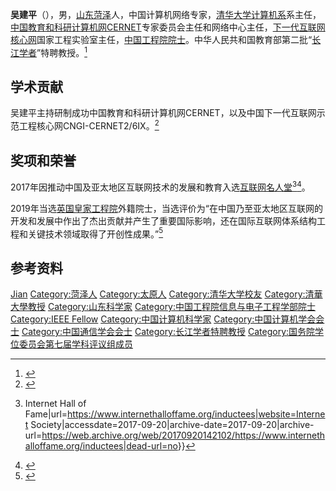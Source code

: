 {{Otheruses|other=名为吴建平的其他人物|吴建平}}

'''吴建平'''（{{bd|1953年|10月4日}}），男，[[山东|山东]][[菏泽|菏泽]]人，中国计算机网络专家，[[清华大学计算机系|清华大学计算机系]]系主任，[[中国教育和科研计算机网|中国教育和科研计算机网]]CERNET专家委员会主任和网络中心主任，[[下一代互联网核心网|下一代互联网核心网]]国家工程实验室主任，[[中国工程院院士|中国工程院院士]]。中华人民共和国教育部第二批“[[长江学者|长江学者]]”特聘教授。<ref>{{Cite web|url=http://www.cae.cn/cae/jsp/jump.jsp?oid=20160108142800195341770|title=吴建平|accessdate=2017-02-19|author=|date=|publisher=中国工程院|archive-date=2017-02-19|archive-url=https://web.archive.org/web/20170219171443/http://www.cae.cn/cae/jsp/jump.jsp?oid=20160108142800195341770|dead-url=no}}</ref>

== 学术贡献 ==
吴建平主持研制成功中国教育和科研计算机网CERNET，以及中国下一代互联网示范工程核心网CNGI-CERNET2/6IX。<ref>{{cite web|url=http://www.edu.cn/jian_jie_5681/20070411/t20070411_227621.shtml|title=吴建平|publisher=中国教育和科研计算机网|access-date=2017-03-24|archive-url=https://web.archive.org/web/20170224132421/http://www.edu.cn/jian_jie_5681/20070411/t20070411_227621.shtml|archive-date=2017-02-24|dead-url=yes}}</ref>

== 奖项和荣誉 ==
2017年因推动中国及亚太地区互联网技术的发展和教育入选[[互联网名人堂|互联网名人堂]]<ref>{{cite web|title=2017 INTERNET HALL of FAME INDUCTEES {{!}} Internet Hall of Fame|url=https://www.internethalloffame.org/inductees|website=Internet Society|accessdate=2017-09-20|archive-date=2017-09-20|archive-url=https://web.archive.org/web/20170920142102/https://www.internethalloffame.org/inductees|dead-url=no}}</ref><ref>{{cite web|title=Jianping Wu|url=https://www.internethalloffame.org/inductees/jianping-wu|website=Internet Society|accessdate=2017-09-20|archive-date=2017-09-19|archive-url=https://web.archive.org/web/20170919233513/http://internethalloffame.org/inductees/jianping-wu|dead-url=no}}</ref>。

2019年当选[[英国皇家工程院|英国皇家工程院]]外籍院士，当选评价为“在中国乃至亚太地区互联网的开发和发展中作出了杰出贡献并产生了重要国际影响，还在国际互联网体系结构工程和关键技术领域取得了开创性成果。”<ref>{{Cite web |url=https://www.tsinghua.edu.cn/publish/thunews/10303/2019/20191008085808464149521/20191008085808464149521_.html |title=吴建平当选英国皇家工程院外籍院士 |access-date=2019-11-06 |archive-url=https://web.archive.org/web/20191106074310/https://www.tsinghua.edu.cn/publish/thunews/10303/2019/20191008085808464149521/20191008085808464149521_.html |archive-date=2019-11-06 |dead-url=yes }}</ref>

== 参考资料 ==
{{reflist}}{{中国通信学会会士}}
{{中国计算机学会会士}}
{{中国工程院信息与电子工程学部院士}}
{{国务院学位委员会第七届学科评议组/计算机科学与技术}}
{{第二批“长江学者奖励计划”特聘教授}}

{{normdaten}}
{{DEFAULTSORT:Wu jianping}}
[[Category:吴姓|Jian]]
[[Category:菏泽人|Category:菏泽人]]
[[Category:太原人|Category:太原人]]
[[Category:清华大学校友|Category:清华大学校友]]
[[Category:清華大學教授|Category:清華大學教授]]
[[Category:山东科学家|Category:山东科学家]]
[[Category:中国工程院信息与电子工程学部院士|Category:中国工程院信息与电子工程学部院士]]
[[Category:IEEE_Fellow|Category:IEEE Fellow]]
[[Category:中国计算机科学家|Category:中国计算机科学家]]
[[Category:中国计算机学会会士|Category:中国计算机学会会士]]
[[Category:中国通信学会会士|Category:中国通信学会会士]]
[[Category:长江学者特聘教授|Category:长江学者特聘教授]]
[[Category:国务院学位委员会第七届学科评议组成员|Category:国务院学位委员会第七届学科评议组成员]]